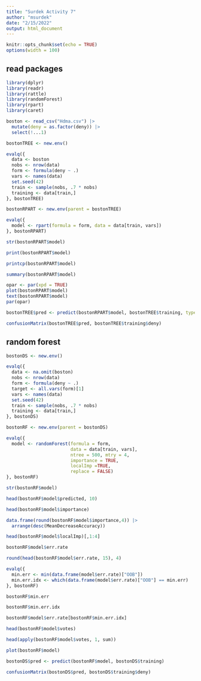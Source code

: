 ```yaml
---
title: "Surdek Activity 7"
author: "msurdek"
date: "2/15/2022"
output: html_document
---
```


```r
knitr::opts_chunk$set(echo = TRUE)
options(width = 100)
```

## read packages

```r
library(dplyr)
library(readr)
library(rattle)
library(randomForest)
library(rpart)
library(caret)
```

```r
boston <- read_csv("Hdma.csv") |> 
  mutate(deny = as.factor(deny)) |> 
  select(!...1)
```

```r
bostonTREE <- new.env()

evalq({
  data <- boston
  nobs <- nrow(data)
  form <- formula(deny ~ .)
  vars <- names(data)
  set.seed(42)
  train <- sample(nobs, .7 * nobs)
  training <- data[train,]
}, bostonTREE)

bostonRPART <- new.env(parent = bostonTREE)

evalq({
  model <- rpart(formula = form, data = data[train, vars])
}, bostonRPART)
```


```r
str(bostonRPART$model)

print(bostonRPART$model)

printcp(bostonRPART$model)

summary(bostonRPART$model)

opar <- par(xpd = TRUE)
plot(bostonRPART$model)
text(bostonRPART$model)
par(opar)
```


```r
bostonTREE$pred <- predict(bostonRPART$model, bostonTREE$training, type = "class")

confusionMatrix(bostonTREE$pred, bostonTREE$training$deny)

```

## random forest

```r
bostonDS <- new.env()

evalq({
  data <- na.omit(boston)
  nobs <- nrow(data)
  form <- formula(deny ~ .)
  target <- all.vars(form)[1]
  vars <- names(data)
  set.seed(42)
  train <- sample(nobs, .7 * nobs)
  training <- data[train,]
}, bostonDS)

bostonRF <- new.env(parent = bostonDS)

evalq({
  model <- randomForest(formula = form,
                        data = data[train, vars],
                        ntree = 500, mtry = 4,
                        importance = TRUE,
                        localImp =TRUE,
                        replace = FALSE)
}, bostonRF)
```


```r
str(bostonRF$model)

head(bostonRF$model$predicted, 10)

head(bostonRF$model$importance)

data.frame(round(bostonRF$model$importance,4)) |> 
  arrange(desc(MeanDecreaseAccuracy))

head(bostonRF$model$localImp)[,1:4]

bostonRF$model$err.rate

round(head(bostonRF$model$err.rate, 15), 4)

evalq({
  min.err <- min(data.frame(model$err.rate)["OOB"])
  min.err.idx <- which(data.frame(model$err.rate)["OOB"] == min.err)
}, bostonRF)

bostonRF$min.err

bostonRF$min.err.idx

bostonRF$model$err.rate[bostonRF$min.err.idx]

head(bostonRF$model$votes)

head(apply(bostonRF$model$votes, 1, sum))

plot(bostonRF$model)

bostonDS$pred <- predict(bostonRF$model, bostonDS$training)

confusionMatrix(bostonDS$pred, bostonDS$training$deny)

```
